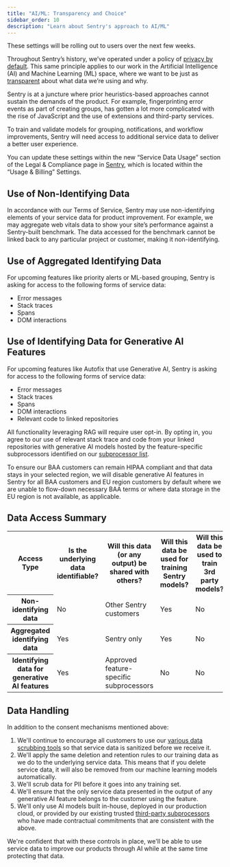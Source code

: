 ```yaml
---
title: "AI/ML: Transparency and Choice"
sidebar_order: 10
description: "Learn about Sentry's approach to AI/ML"
---
```


<Alert>
These settings will be rolling out to users over the next few weeks.
</Alert>

Throughout Sentry’s history, we’ve operated under a policy of [privacy by default](https://sentry.io/lp/privacy-by-default/). This same principle applies to our work in the Artificial Intelligence (AI) and Machine Learning (ML) space, where we want to be just as [transparent](https://blog.sentry.io/terms-of-service-update/) about what data we’re using and why.

Sentry is at a juncture where prior heuristics-based approaches cannot sustain the demands of the product. For example, fingerprinting error events as part of creating groups, has gotten a lot more complicated with the rise of JavaScript and the use of extensions and third-party services.

To train and validate models for grouping, notifications, and workflow improvements, Sentry will need access to additional service data to deliver a better user experience.

You can update these settings within the new “Service Data Usage” section of the Legal & Compliance page in [Sentry](https://sentry.io/orgredirect/organizations/:orgslug/settings/legal/), which is located within the “Usage & Billing” Settings.

## Use of Non-Identifying Data

In accordance with our Terms of Service, Sentry may use non-identifying elements of your service data for product improvement. For example, we may aggregate web vitals data to show your site’s performance against a Sentry-built benchmark. The data accessed for the benchmark cannot be linked back to any particular project or customer, making it non-identifying.

## Use of Aggregated Identifying Data

For upcoming features like priority alerts or ML-based grouping, Sentry is asking for access to the following forms of service data:

- Error messages
- Stack traces
- Spans
- DOM interactions

## Use of Identifying Data for Generative AI Features

For upcoming features like Autofix that use Generative AI, Sentry is asking for access to the following forms of service data:

- Error messages
- Stack traces
- Spans
- DOM interactions
- Relevant code to linked repositories

All functionality leveraging RAG will require user opt-in. By opting in, you agree to our use of relevant stack trace and code from your linked repositories with generative AI models hosted by the feature-specific subprocessors identified on our [subprocessor list](https://sentry.io/legal/subprocessors/).

To ensure our BAA customers can remain HIPAA compliant and that data stays in your selected region, we will disable generative AI features in Sentry for all BAA customers and EU region customers by default where we are unable to flow-down necessary BAA terms or where data storage in the EU region is not available, as applicable.

## Data Access Summary

<table>
  <tbody>
    <tr>
      <th>Access Type</th>
      <th>Is the underlying data identifiable?</th>
      <th>Will this data (or any output) be shared with others?</th>
      <th>Will this data be used for training Sentry models?</th>
      <th>Will this data be used to train 3rd party models?</th>
    </tr>
    <tr>
      <th>Non-identifying data</th>
      <td>No</td>
      <td>Other Sentry customers</td>
      <td>Yes</td>
      <td>No</td>
    </tr>
    <tr>
      <th>Aggregated identifying data</th>
      <td>Yes</td>
      <td>Sentry only</td>
      <td>Yes</td>
      <td>No</td>
    </tr>
    <tr>
      <th>Identifying data for generative AI features</th>
      <td>Yes</td>
      <td>Approved feature-specific subprocessors</td>
      <td>No</td>
      <td>No</td>
    </tr>
  </tbody>
</table>

## Data Handling

In addition to the consent mechanisms mentioned above:

1. We'll continue to encourage all customers to use our [various data scrubbing tools](https://docs.sentry.io/product/data-management-settings/scrubbing/) so that service data is sanitized before we receive it.
2. We'll apply the same deletion and retention rules to our training data as we do to the underlying service data. This means that if you delete service data, it will also be removed from our machine learning models automatically.
3. We'll scrub data for PII before it goes into any training set.
4. We'll ensure that the only service data presented in the output of any generative AI feature belongs to the customer using the feature.
5. We'll only use AI models built in-house, deployed in our production cloud, or provided by our existing trusted [third-party subprocessors](https://sentry.io/legal/subprocessors/) who have made contractual commitments that are consistent with the above.

We're confident that with these controls in place, we'll be able to use service data to improve our products through AI while at the same time protecting that data.
